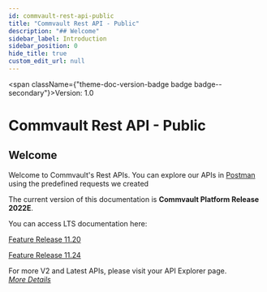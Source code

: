 ```yaml
---
id: commvault-rest-api-public
title: "Commvault Rest API - Public"
description: "## Welcome"
sidebar_label: Introduction
sidebar_position: 0
hide_title: true
custom_edit_url: null
---
```



<span className={"theme-doc-version-badge badge badge--secondary"}>Version: 1.0</span>

# Commvault Rest API - Public



## Welcome

Welcome to Commvault's Rest APIs. You can explore our APIs in [Postman](https://getpostman.com) using the predefined requests we created

The current version of this documentation is **Commvault Platform Release 2022E**.

You can access LTS documentation here:

[Feature Release 11.20](https://documenter.getpostman.com/view/2046098/UVR7KoPJ)

[Feature Release 11.24](https://documenter.getpostman.com/view/2046098/UVR7KoPL)

For more V2 and Latest APIs, please visit your API Explorer page.  
[*More Details*](http://documentation.commvault.com/commvault/v11/article?p=107350_1.htm)




      